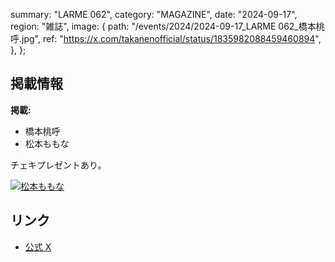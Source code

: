   summary: "LARME 062",
  category: "MAGAZINE",
  date: "2024-09-17",
  region: "雑誌",
  image: {
    path: "/events/2024/2024-09-17_LARME 062_橋本桃呼.jpg",
    ref: "https://x.com/takanenofficial/status/1835982088459460894",
  },
};

## 掲載情報

**掲載:**

- 橋本桃呼
- 松本ももな

チェキプレゼントあり。

[![松本ももな](/events/2024/2024-09-17_LARME%20062_松本ももな.jpg)](/events/2024/2024-09-17_LARME%20062_松本ももな.jpg)

## リンク

- [公式 X](https://x.com/takanenofficial/status/1835982088459460894)
